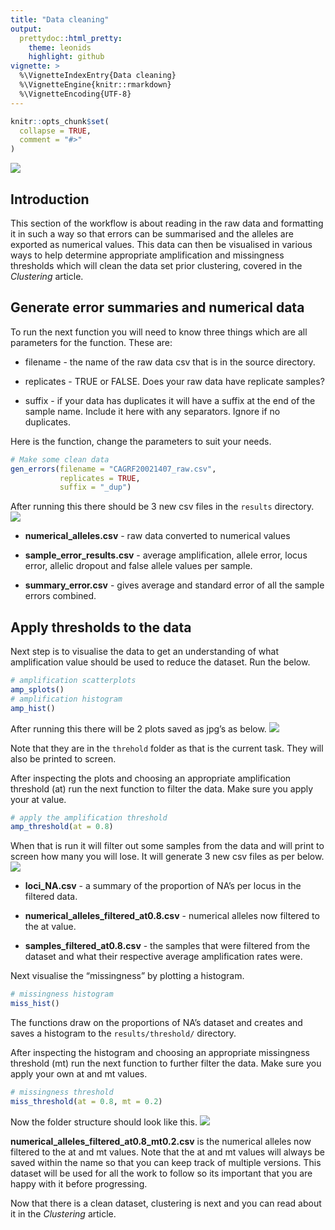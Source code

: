 ```yaml
---
title: "Data cleaning"
output: 
  prettydoc::html_pretty:
    theme: leonids
    highlight: github
vignette: >
  %\VignetteIndexEntry{Data cleaning}
  %\VignetteEngine{knitr::rmarkdown}
  %\VignetteEncoding{UTF-8}
---
```


```r
knitr::opts_chunk$set(
  collapse = TRUE,
  comment = "#>"
)
```
![](plots/scatmatch_logo.png)

## Introduction
This section of the workflow is about reading in the raw data and formatting it 
in such a way so that errors can be summarised and the alleles are exported as 
numerical values. This data can then be visualised in various ways to help 
determine appropriate amplification and missingness thresholds which will clean 
the data set prior clustering, covered in the *Clustering* article.

## Generate error summaries and numerical data
To run the next function you will need to know three things which are all 
parameters for the function. These are: 

* filename - the name of the raw data csv that is in the source directory.

* replicates - TRUE or FALSE. Does your raw data have replicate samples?

* suffix - if your data has duplicates it will have a suffix at the end of the 
sample name. Include it here with any separators. Ignore if no duplicates.

Here is the function, change the parameters to suit your needs.
```r
# Make some clean data
gen_errors(filename = "CAGRF20021407_raw.csv", 
           replicates = TRUE, 
           suffix = "_dup")
```

After running this there should be 3 new csv files in the `results` directory.
![](plots/fstruct2.png)

* **numerical_alleles.csv** - raw data converted to numerical values

* **sample_error_results.csv** - average amplification, allele error, locus error, 
allelic dropout and false allele values per sample.

* **summary_error.csv** - gives average and standard error of all the sample errors 
combined.

## Apply thresholds to the data
Next step is to visualise the data to get an understanding of what amplification 
value should be used to reduce the dataset. Run the below.
```r
# amplification scatterplots
amp_splots()
# amplification histogram
amp_hist()
```

After running this there will be 2 plots saved as jpg's as below.
![](plots/fstruct3.png)

Note that they are in the `threhold` folder as that is the current task. 
They will also be printed to screen.

After inspecting the plots and choosing an appropriate amplification threshold 
(at) run the next function to filter the data. Make sure you apply your at value.
```r
# apply the amplification threshold
amp_threshold(at = 0.8)
```

When that is run it will filter out some samples from the data and will print to 
screen how many you will lose. It will generate 3 new csv files as per below.
![](plots/fstruct4.png)

* **loci_NA.csv** - a summary of the proportion of NA's per locus in the filtered 
data.

* **numerical_alleles_filtered_at0.8.csv** - numerical alleles now filtered to 
the at value.

* **samples_filtered_at0.8.csv** - the samples that were filtered from the dataset 
and what their respective average amplification rates were.

Next visualise the "missingness" by plotting a histogram.
```r
# missingness histogram
miss_hist()
```

The functions draw on the proportions of NA's dataset and creates and saves a 
histogram to the  `results/threshold/` directory.

After inspecting the histogram and choosing an appropriate missingness threshold 
(mt) run the next function to further filter the data. Make sure you apply your 
own at and mt values.
```r
# missingness threshold
miss_threshold(at = 0.8, mt = 0.2)
```

Now the folder structure should look like this.
![](plots/fstruct5.png)

**numerical_alleles_filtered_at0.8_mt0.2.csv** is the numerical alleles now 
filtered to the at and mt values. Note that the at and mt values will always be 
saved within the name so that you can keep track of multiple versions. This dataset 
will be used for all the work to follow so its important that you are happy with 
it before progressing.

Now that there is a clean dataset, clustering is next and you can read about it 
in the *Clustering* article.
